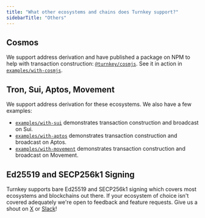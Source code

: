 ```yaml
---
title: "What other ecosystems and chains does Turnkey support?"
sidebarTitle: "Others"
---
```


## Cosmos

We support address derivation and have published a package on NPM to help with transaction construction: [`@turnkey/cosmjs`](https://www.npmjs.com/package/@turnkey/cosmjs). See it in action in [`examples/with-cosmjs`](https://github.com/tkhq/sdk/tree/main/examples/with-cosmjs).

## Tron, Sui, Aptos, Movement

We support address derivation for these ecosystems. We also have a few examples:

* [`examples/with-sui`](https://github.com/tkhq/sdk/tree/main/examples/with-sui) demonstrates transaction construction and broadcast on Sui.
* [`examples/with-aptos`](https://github.com/tkhq/sdk/tree/main/examples/with-aptos) demonstrates transaction construction and broadcast on Aptos.
* [`examples/with-movement`](https://github.com/tkhq/sdk/tree/main/examples/with-movement) demonstrates transaction construction and broadcast on Movement.

## Ed25519 and SECP256k1 Signing

Turnkey supports bare Ed25519 and SECP256k1 signing which covers most ecosystems and blockchains out there. If your ecosystem of choice isn't covered adequately we're open to feedback and feature requests. Give us a shout on [X](https://x.com/turnkeyhq/) or [Slack](https://join.slack.com/t/clubturnkey/shared_invite/zt-2837d2isy-gbH60kJ~XnXSSFHiqVOrqw)!
